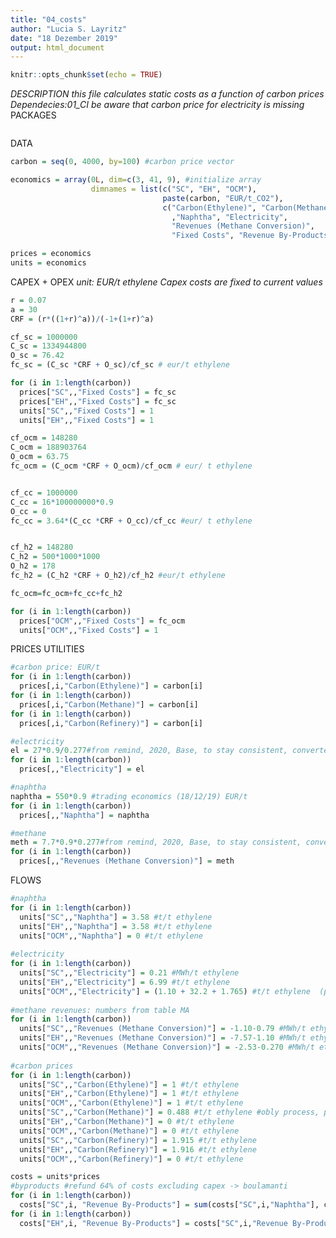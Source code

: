 ```yaml
---
title: "04_costs"
author: "Lucia S. Layritz"
date: "18 Dezember 2019"
output: html_document
---
```


```r
knitr::opts_chunk$set(echo = TRUE)
```

*DESCRIPTION*
*this file calculates static costs as a function of carbon prices*
*Dependecies:01_CI*
*be aware that carbon price for electricity is missing*
PACKAGES
```r

```

DATA
```r
carbon = seq(0, 4000, by=100) #carbon price vector

economics = array(0L, dim=c(3, 41, 9), #initialize array
                  dimnames = list(c("SC", "EH", "OCM"), 
                                  paste(carbon, "EUR/t_CO2"),
                                  c("Carbon(Ethylene)", "Carbon(Methane)", "Carbon(Refinery)",
                                    ,"Naphtha", "Electricity", 
                                    "Revenues (Methane Conversion)", 
                                    "Fixed Costs", "Revenue By-Products")))

prices = economics
units = economics
```

CAPEX + OPEX *unit: EUR/t ethylene* *Capex costs are fixed to current values*
```r
r = 0.07
a = 30
CRF = (r*((1+r)^a))/(-1+(1+r)^a)

cf_sc = 1000000
C_sc = 1334944800
O_sc = 76.42
fc_sc = (C_sc *CRF + O_sc)/cf_sc # eur/t ethylene

for (i in 1:length(carbon))
  prices["SC",,"Fixed Costs"] = fc_sc
  prices["EH",,"Fixed Costs"] = fc_sc
  units["SC",,"Fixed Costs"] = 1
  units["EH",,"Fixed Costs"] = 1

cf_ocm = 148280
C_ocm = 188903764
O_ocm = 63.75
fc_ocm = (C_ocm *CRF + O_ocm)/cf_ocm # eur/ t ethylene


cf_cc = 1000000
C_cc = 16*100000000*0.9
O_cc = 0
fc_cc = 3.64*(C_cc *CRF + O_cc)/cf_cc #eur/ t ethylene


cf_h2 = 148280
C_h2 = 500*1000*1000 
O_h2 = 178
fc_h2 = (C_h2 *CRF + O_h2)/cf_h2 #eur/t ethylene

fc_ocm=fc_ocm+fc_cc+fc_h2

for (i in 1:length(carbon))
  prices["OCM",,"Fixed Costs"] = fc_ocm
  units["OCM",,"Fixed Costs"] = 1
```

PRICES UTILITIES
```r
#carbon price: EUR/t
for (i in 1:length(carbon))
  prices[,i,"Carbon(Ethylene)"] = carbon[i]
for (i in 1:length(carbon))
  prices[,i,"Carbon(Methane)"] = carbon[i]
for (i in 1:length(carbon))
  prices[,i,"Carbon(Refinery)"] = carbon[i]

#electricity
el = 27*0.9/0.277#from remind, 2020, Base, to stay consistent, converted from USD/GJ to EUR/Mhw
for (i in 1:length(carbon))
  prices[,,"Electricity"] = el

#naphtha
naphtha = 550*0.9 #trading economics (18/12/19) EUR/t
for (i in 1:length(carbon))
  prices[,,"Naphtha"] = naphtha

#methane
meth = 7.7*0.9*0.277#from remind, 2020, Base, to stay consistent, converted from USD/GJ to EUR/Mhw
for (i in 1:length(carbon))
  prices[,,"Revenues (Methane Conversion)"] = meth
```

FLOWS
```r

#naphtha
for (i in 1:length(carbon))
  units["SC",,"Naphtha"] = 3.58 #t/t ethylene
  units["EH",,"Naphtha"] = 3.58 #t/t ethylene
  units["OCM",,"Naphtha"] = 0 #t/t ethylene
  
#electricity  
for (i in 1:length(carbon))
  units["SC",,"Electricity"] = 0.21 #MWh/t ethylene
  units["EH",,"Electricity"] = 6.99 #t/t ethylene
  units["OCM",,"Electricity"] = (1.10 + 32.2 + 1.765) #t/t ethylene  (process+electro+cc)
  
#methane revenues: numbers from table MA
for (i in 1:length(carbon))
  units["SC",,"Revenues (Methane Conversion)"] = -1.10-0.79 #MWh/t ethylene
  units["EH",,"Revenues (Methane Conversion)"] = -7.57-1.10 #MWh/t ethylene
  units["OCM",,"Revenues (Methane Conversion)"] = -2.53-0.270 #MWh/t ethylene  
  
#carbon prices
for (i in 1:length(carbon))
  units["SC",,"Carbon(Ethylene)"] = 1 #t/t ethylene
  units["EH",,"Carbon(Ethylene)"] = 1 #t/t ethylene
  units["OCM",,"Carbon(Ethylene)"] = 1 #t/t ethylene 
  units["SC",,"Carbon(Methane)"] = 0.488 #t/t ethylene #obly process, power plant is covered in output price
  units["EH",,"Carbon(Methane)"] = 0 #t/t ethylene
  units["OCM",,"Carbon(Methane)"] = 0 #t/t ethylene 
  units["SC",,"Carbon(Refinery)"] = 1.915 #t/t ethylene
  units["EH",,"Carbon(Refinery)"] = 1.916 #t/t ethylene
  units["OCM",,"Carbon(Refinery)"] = 0 #t/t ethylene 
```


```r
costs = units*prices
#byproducts #refund 64% of costs excluding capex -> boulamanti
for (i in 1:length(carbon))
  costs["SC",i, "Revenue By-Products"] = sum(costs["SC",i,"Naphtha"], costs["SC", i, "Electricity"] )*0.64*(-1) 
for (i in 1:length(carbon))
  costs["EH",i, "Revenue By-Products"] = costs["SC",i,"Revenue By-Products"] 
```

                                     
